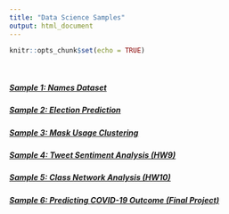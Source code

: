 ```yaml
---
title: "Data Science Samples"
output: html_document
---
```


```r
knitr::opts_chunk$set(echo = TRUE)
```
  
\  
\  
\  
    
##### [Sample 1: Names Dataset](sample1.html)

##### [Sample 2: Election Prediction](sample2.html)

##### [Sample 3: Mask Usage Clustering](sample3.html)

##### [Sample 4: Tweet Sentiment Analysis (HW9)](hw9.html)

##### [Sample 5: Class Network Analysis (HW10)](hw10.html)

##### [Sample 6: Predicting COVID-19 Outcome (Final Project)](final_project.html)